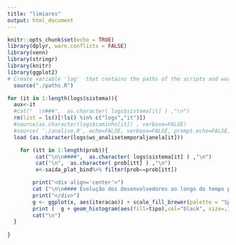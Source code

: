 ```yaml
---
title: "limiares"
output: html_document
---
```


```r
knitr::opts_chunk$set(echo = TRUE)
library(dplyr, warn.conflicts = FALSE)
library(venn)
library(stringr)
library(knitr)
library(ggplot2)
# Create variable 'log'  that contains the paths of the scripts and workspaces (.RData)
  source("./paths.R")
```



```r
for (it in 1:length(logs$sistema)){
  aux<-it
  #cat("  \n###",  as.character( logs$sistema[it] ) ,"\n")
  rm(list = ls()[!ls() %in% c("logs","it")])
  #source(as.character(logs$caminho[it]) , verbose=FALSE)
  #source( './analise.R', echo=FALSE, verbose=FALSE, prompt.echo=FALSE)
  load (as.character(logs$ws_analisetemporaljanela[it]))

    for (itt in 1:length(prob)){
         cat("\n\n####",  as.character( logs$sistema[it] ) ,"\n")
         cat("\n",  as.character( prob[itt] ) ,"\n")
         x<-saida_plat_bind%>% filter(prob==prob[itt])      

        print("<div align='center'>")
        cat ("\n\n#### Evolução dos desenvolvedores ao longo do tempo para cada nivel de conhecimento \n( janela 24 semanas, iteracao de 4 semanas)\n")
        print("</div>")
        g <- ggplot(x, aes(iteracao)) + scale_fill_brewer(palette = "Spectral")
        print (  g + geom_histogram(aes(fill=tipo),col="black", size=.1) )
        cat("\n")
  }
    
}
```

